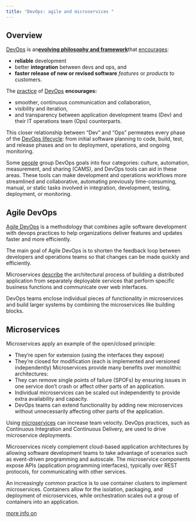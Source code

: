 ```yaml
---
title: "DevOps: agile and microservices "
---
```


## Overview

[DevOps](https://www.google.com/url?q=https%3A%2F%2Fwww.netapp.com%2Fdevops-solutions%2Fwhat-is-devops%2F&sa=D&sntz=1&usg=AOvVaw3G__m0gJLhaCgoKvCYTbux) is an[**evolving philosophy and framework**](https://www.google.com/url?q=https%3A%2F%2Fwww.atlassian.com%2Fdevops&sa=D&sntz=1&usg=AOvVaw3AVef3N71q4QAb_v13g0PC)that [encourages](https://www.google.com/url?q=https%3A%2F%2Fwww.techtarget.com%2Fsearchitoperations%2Fdefinition%2FDevOps&sa=D&sntz=1&usg=AOvVaw3VTTQ4YheMwNJk8slP7ZGw):

- **reliable** development
- better **integration** between devs and ops, and
- **faster release of new or revised software** *features* or *products* to customers.

The [practice](https://www.google.com/url?q=https%3A%2F%2Fabout.gitlab.com%2Ftopics%2Fdevops%2F&sa=D&sntz=1&usg=AOvVaw19B5iCj-oIIfWUxWtP-3HK) of [DevOps](https://www.google.com/url?q=https%3A%2F%2Fwww.synopsys.com%2Fglossary%2Fwhat-is-devops.html&sa=D&sntz=1&usg=AOvVaw3W1uJdZGQEe4oKXqXTOO8A) **encourages:**

- smoother, continuous communication and collaboration,
- visibility and iteration,
- and transparency between application development teams (Dev) and their IT operations team (Ops) counterparts.

This closer relationship between "Dev" and "Ops" permeates every phase of the [DevOps lifecycle](https://www.cuelogic.com/blog/what-is-devops): from initial software planning to code, build, test, and release phases and on to deployment, operations, and ongoing monitoring. 

Some [people](https://www.redhat.com/en/topics/devops/devops-engineer) group DevOps goals into four categories: culture, automation, measurement, and sharing (CAMS), and DevOps tools can aid in these areas. These tools can make development and operations workflows more streamlined and collaborative, automating previously time-consuming, manual, or static tasks involved in integration, development, testing, deployment, or monitoring.

## Agile DevOps

[Agile DevOps](https://agilefirst.io/agile-devops/) is a methodology that combines agile software development with devops practices to help organizations deliver features and updates faster and more efficiently. 

The main goal of Agile DevOps is to shorten the feedback loop between developers and operations teams so that changes can be made quickly and efficiently.

Microservices [describe](https://learn.microsoft.com/en-us/devops/deliver/what-are-microservices) the architectural process of building a distributed application from separately deployable services that perform specific business functions and communicate over web interfaces. 

DevOps teams enclose individual pieces of functionality in microservices and build larger systems by combining the microservices like building blocks.

## Microservices

Microservices apply an example of the open/closed principle:

- They're open for extension (using the interfaces they expose)
- They're closed for modification (each is implemented and versioned independently)
Microservices provide many benefits over monolithic architectures:
- They can remove single points of failure (SPOFs) by ensuring issues in one service don't crash or affect other parts of an application.
- Individual microservices can be scaled out independently to provide extra availability and capacity.
- DevOps teams can extend functionality by adding new microservices without unnecessarily affecting other parts of the application.

Using [microservices](https://www.projectpro.io/article/aws-architecture-with-diagram/575) can increase team velocity. DevOps practices, such as Continuous Integration and Continuous Delivery, are used to drive microservice deployments.

Microservices nicely complement cloud-based application architectures by allowing software development teams to take advantage of scenarios such as event-driven programming and autoscale. The microservice components expose APIs (application programming interfaces), typically over REST protocols, for communicating with other services.

An increasingly common practice is to use container clusters to implement microservices. Containers allow for the isolation, packaging, and deployment of microservices, while orchestration scales out a group of containers into an application.

[more info on](https://sites.google.com/view/devopscifo/home)